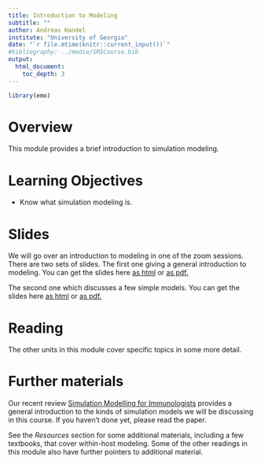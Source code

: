 ```yaml
---
title: Introduction to Modeling
subtitle: ""
author: Andreas Handel
institute: "University of Georgia"
date: "`r file.mtime(knitr::current_input())`"
#bibliography: ../media/SMICourse.bib
output: 
  html_document:
    toc_depth: 3
---
```


```r
library(emo)
```


# Overview
This module provides a brief introduction to simulation modeling.

# Learning Objectives
* Know what simulation modeling is.

# Slides
We will go over an introduction to modeling in one of the zoom sessions. 
There are two sets of slides. 
The first one giving a general introduction to modeling. You can get the slides here [as html](./slides/Introduction_to_Modeling_Slides.html) or [as pdf.](./slides/Introduction_to_Modeling_Slides.pdf)

The second one which discusses a few simple models. You can get the slides here [as html](./slides/Simple_Models_Slides.html) or [as pdf.](./slides/Simple_Models_Slides.pdf)


# Reading

The other units in this module cover specific topics in some more detail.


# Further materials

Our recent review [Simulation Modelling for Immunologists](https://handelgroup.uga.edu/publication/2020-handel-natrevimm/) provides a general introduction to the kinds of simulation models we will be discussing in this course. If you haven't done yet, please read the paper. 

See the _Resources_ section for some additional materials, including a few textbooks, that cover within-host modeling. Some of the other readings in this module also have further pointers to additional material.
